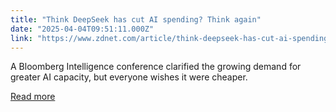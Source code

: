 ```yaml
---
title: "Think DeepSeek has cut AI spending? Think again"
date: "2025-04-04T09:51:11.000Z"
link: "https://www.zdnet.com/article/think-deepseek-has-cut-ai-spending-think-again/"
---
```


A Bloomberg Intelligence conference clarified the growing demand for greater AI capacity, but everyone wishes it were cheaper.

[Read more](https://www.zdnet.com/article/think-deepseek-has-cut-ai-spending-think-again/)
